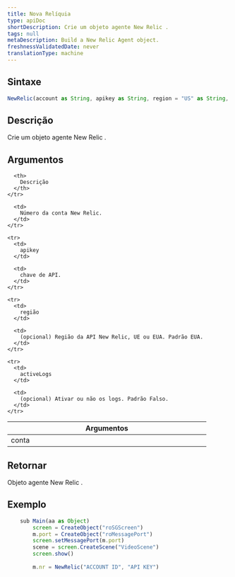 ```yaml
---
title: Nova Relíquia
type: apiDoc
shortDescription: Crie um objeto agente New Relic .
tags: null
metaDescription: Build a New Relic Agent object.
freshnessValidatedDate: never
translationType: machine
---
```


## Sintaxe

```js
NewRelic(account as String, apikey as String, region = "US" as String, activeLogs = false as Boolean) as Object
```

## Descrição

Crie um objeto agente New Relic .

## Argumentos

<table>
  <thead>
    <tr>
      <th width="25%">
        Argumentos
      </th>

      <th>
        Descrição
      </th>
    </tr>
  </thead>

  <tbody>
    <tr>
      <td>
        conta
      </td>

      <td>
        Número da conta New Relic.
      </td>
    </tr>

    <tr>
      <td>
        apikey
      </td>

      <td>
        chave de API.
      </td>
    </tr>

    <tr>
      <td>
        região
      </td>

      <td>
        (opcional) Região da API New Relic, UE ou EUA. Padrão EUA.
      </td>
    </tr>

    <tr>
      <td>
        activeLogs
      </td>

      <td>
        (opcional) Ativar ou não os logs. Padrão Falso.
      </td>
    </tr>
  </tbody>
</table>

## Retornar

Objeto agente New Relic .

## Exemplo

```js
	sub Main(aa as Object)
		screen = CreateObject("roSGScreen")
		m.port = CreateObject("roMessagePort")
		screen.setMessagePort(m.port)
		scene = screen.CreateScene("VideoScene")
		screen.show()
	
		m.nr = NewRelic("ACCOUNT ID", "API KEY")
```